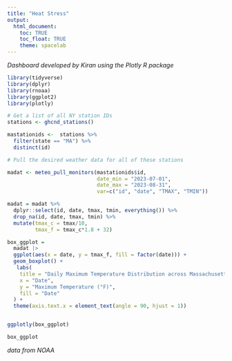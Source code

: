 ```yaml
---
title: "Heat Stress"
output: 
  html_document:
    toc: TRUE
    toc_float: TRUE
    theme: spacelab
---
```

*Dashboard developed by Kiran using the Plotly R package*

```r
library(tidyverse)
library(dplyr)
library(rnoaa)
library(ggplot2)
library(plotly)

```

```r
# Get a list of all NY station IDs
stations <- ghcnd_stations()

mastationids <-  stations %>% 
  filter(state == "MA") %>% 
  distinct(id)

# Pull the desired weather data for all of these stations

madat <- meteo_pull_monitors(mastationids$id, 
                             date_min = "2023-07-01", 
                             date_max = "2023-08-31",
                             var=c("id", "date", "TMAX", "TMIN"))

madat = madat %>% 
  dplyr::select(id, date, tmax, tmin, everything()) %>% 
  drop_na(id, date, tmax, tmin) %>% 
  mutate(tmax_c = tmax/10,
         tmax_f = tmax_c*1.8 + 32)

```


```r
box_ggplot = 
  madat |> 
  ggplot(aes(x = date, y = tmax_f, fill = factor(date))) +
  geom_boxplot() +
   labs(
    title = "Daily Maximum Temperature Distribution across Massachusetts in July-Aug 2023",
    x = "Date",
    y = "Maximum Temperature (°F)",
    fill = "Date"
  ) +
  theme(axis.text.x = element_text(angle = 90, hjust = 1))



```

```r
ggplotly(box_ggplot)

box_ggplot
```

*data from NOAA*
